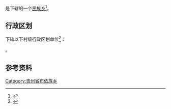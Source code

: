{{中国乡级行政区|52/26/35/203/000}}

'''{{PAGENAMEBASE}}'''是{{PRC admin/fullname|52/26/35/203/000|3}}下辖的一个[[民族乡|民族乡]]<ref>{{PRC admin/ref sgc|{{PRC admin/parent|52/26/35/203/000}}}}</ref>。

== 行政区划 ==
{{PAGENAMEBASE}}下辖以下村级行政区划单位<ref>{{PRC admin/ref sgc|52/26/35/203/000}}</ref>：

{{PRC admin/children|52/26/35/203/000}}。

== 参考资料 ==
{{reflist}}

{{贵州行政区划小作品}}
{{PRC admin/navcat|52/26/35/203/000}}
[[Category:贵州省布依族乡|Category:贵州省布依族乡]]